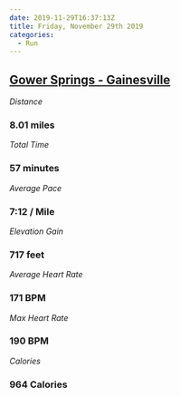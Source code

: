 ```yaml
---
date: 2019-11-29T16:37:13Z
title: Friday, November 29th 2019
categories:
  - Run
---
```

## [Gower Springs - Gainesville](https://www.strava.com/activities/2899759189)

_Distance_

### 8.01 miles

_Total Time_

### 57 minutes

_Average Pace_

### 7:12 / Mile

_Elevation Gain_

### 717 feet

_Average Heart Rate_

### 171 BPM

_Max Heart Rate_

### 190 BPM

_Calories_

### 964 Calories
